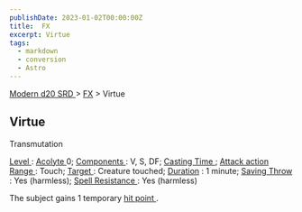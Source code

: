 ```yaml
---
publishDate: 2023-01-02T00:00:00Z
title:  FX
excerpt: Virtue
tags:
  - markdown
  - conversion
  - Astro
---
```


[ Modern d20 SRD ](/#modernD20) > [ FX](modern-d20-srd-fx-index) > Virtue

##  Virtue

Transmutation

[ Level ](modern-d20-srd-fx-level) : [ Acolyte ](modern-d20-srd-classes-advanced-acolyte) 0; [ Components ](modern-d20-srd-fx-components) : V, S, DF;
[ Casting Time ](modern-d20-srd-fx-casting-time) ; [ Attack action](modern-d20-srd-combat-attack-actions) [ Range ](modern-d20-srd-fx-range) :
Touch; [ Target ](modern-d20-srd-fx-target) : Creature touched; [ Duration](modern-d20-srd-fx-duration) : 1 minute; [ Saving Throw ](modern-d20-srd-basics-saving-throws) : Yes (harmless); [ Spell Resistance ](modern-d20-srd-special-abilities-spell-resistance) : Yes (harmless)

The subject gains 1 temporary [ hit point ](modern-d20-srd-combat-hit-points)
.

